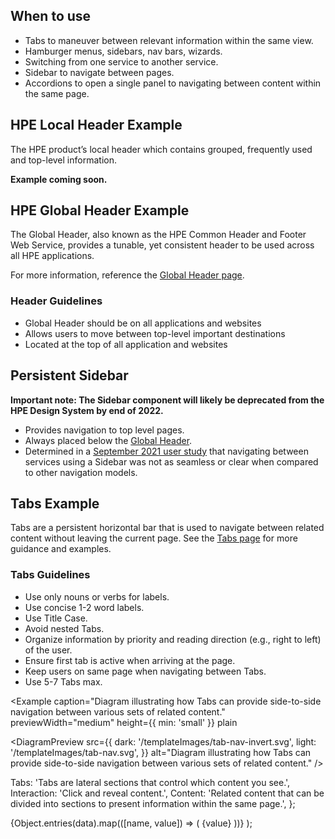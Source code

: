 
## When to use

- Tabs to maneuver between relevant information within the same view.
- Hamburger menus, sidebars, nav bars, wizards.
- Switching from one service to another service.
- Sidebar to navigate between pages.
- Accordions to open a single panel to navigating between content within the same page.

## HPE Local Header Example

The HPE product’s local header which contains grouped, frequently used and top-level information.

**Example coming soon.**

## HPE Global Header Example

The Global Header, also known as the HPE Common Header and Footer Web Service, provides a tunable, yet consistent header to be used across all HPE applications.

For more information, reference the [Global Header page](/templates/global-header).

### Header Guidelines

- Global Header should be on all applications and websites
- Allows users to move between top-level important destinations
- Located at the top of all application and websites

<Example previewWidth="xlarge" height="xsmall" plain>
  <DiagramPreview
    src={{
      dark: '/templateImages/globalheader-full.svg',
      light: '/templateImages/globalheader-full.svg',
    }}
    alt="HPE Global Header"
  />
</Example>

## Persistent Sidebar

**Important note: The Sidebar component will likely be deprecated from the HPE Design System by end of 2022.**

- Provides navigation to top level pages.
- Always placed below the [Global Header](/templates/global-header).
- Determined in a [September 2021 user study](https://hpe.sharepoint.com/teams/hpe-design/Shared%20Documents/Forms/AllItems.aspx?id=%2Fteams%2Fhpe%2Ddesign%2FShared%20Documents%2FHPExs%20Research%2FProjects%2FTransformation%20Office%2FUnlimited%20Studies%20%2D%20CCP%20UCEP%2FUnlimited%20Study%20%233%20%20HFS%20Navigation%20Study%2FHPE%20%2D%20HFS%20Vision%20Test%201%20Study%2Epdf&parent=%2Fteams%2Fhpe%2Ddesign%2FShared%20Documents%2FHPExs%20Research%2FProjects%2FTransformation%20Office%2FUnlimited%20Studies%20%2D%20CCP%20UCEP%2FUnlimited%20Study%20%233%20%20HFS%20Navigation%20Study&p=true&originalPath=aHR0cHM6Ly9ocGUuc2hhcmVwb2ludC5jb20vOmI6L3QvaHBlLWRlc2lnbi9FV2E3SnppQjRLSklsRW1Nc04xMjNhZ0JRWlhxMFZvTTc0VDlGLVpOUThEdzNRP3J0aW1lPTdOOS00eHlUMlVn) that navigating between services using a Sidebar was not as seamless or clear when compared to other navigation models.

## Tabs Example

Tabs are a persistent horizontal bar that is used to navigate between related content without leaving the current page. See the [Tabs page](/components/tabs) for more guidance and examples.

### Tabs Guidelines

- Use only nouns or verbs for labels.
- Use concise 1-2 word labels.
- Use Title Case.
- Avoid nested Tabs.
- Organize information by priority and reading direction (e.g., right to left) of the user.
- Ensure first tab is active when arriving at the page.
- Keep users on same page when navigating between Tabs.
- Use 5-7 Tabs max.

<Example
  caption="Diagram illustrating how Tabs can provide side-to-side navigation between various sets of related content."
  previewWidth="medium"
  height={{ min: 'small' }}
  plain
>
  <DiagramPreview
    src={{
      dark: '/templateImages/tab-nav-invert.svg',
      light: '/templateImages/tab-nav.svg',
    }}
    alt="Diagram illustrating how Tabs can provide side-to-side navigation between various sets of related content."
  />
</Example>

<TabCaption />

  Tabs: 'Tabs are lateral sections that control which content you see.',
  Interaction: 'Click and reveal content.',
  Content:
    'Related content that can be divided into sections to present information within the same page.',
};

  <Box>
    <NameValueList
      layout="grid"
      pairProps={{ direction: 'column' }}
      columns={['medium', 'medium']}
    >
      {Object.entries(data).map(([name, value]) => (
        <NameValuePair key={name} name={name}>
          {value}
        </NameValuePair>
      ))}
    </NameValueList>
  </Box>
);
